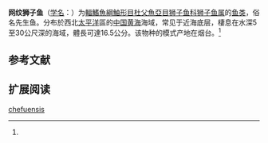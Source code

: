 {{Speciesbox
| name = 网纹狮子鱼
| status = NE
| status_system = 
| image = 
| genus = Liparis
| species = chefuensis
| authority = Wu et Wang, 1933<ref name='id8611'>{{cite web| url =http://www.bioinfo.cn/db05/BjdwSpecies.php?action=view&id=8611| title =网纹狮子鱼| work =中国动物物种编目数据库| publisher =中国科学院微生物研究所| author =中国科学院动物研究所| accessdate =2009-04-16| deadurl =yes| archiveurl =https://web.archive.org/web/20160305105701/http://www.bioinfo.cn/db05/BjdwSpecies.php?action=view&id=8611| archivedate =2016-03-05}}</ref>
}}

'''网纹狮子鱼'''（[[学名|学名]]：{{lang|la|''Liparis chefuensis''}}）为[[輻鰭魚綱|輻鰭魚綱]][[鮋形目|鮋形目]][[杜父魚亞目|杜父魚亞目]][[狮子鱼科|狮子鱼科]][[狮子鱼属|狮子鱼属]]的[[鱼类|鱼类]]，俗名先生鱼。分布於西北[[太平洋|太平洋]]區的[[中国|中国]][[黄海|黄海]]海域，常见于近海底层，棲息在水深5至30公尺深的海域，體長可達16.5公分。该物种的模式产地在烟台。<ref name='id8611'/>

== 参考文献 ==
{{reflist}}

== 扩展阅读 ==
{{refbegin}}
{{wikispecies-inline|Liparis chefuensis|网纹狮子鱼}}
{{refend}}
{{Taxonbar|from=Q1046229}}

[[Category:狮子鱼属|chefuensis]]


{{鮋形目小作品}}